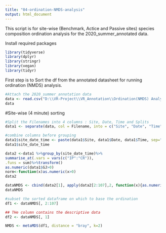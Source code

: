 ```yaml
---
title: "04-ordination-NMDS-analysis"
output: html_document
---
```


This script is for site-wise (Benchmark, Actice and Passive sites) species composition ordination analysis for the 2020_summer_annotated data.


Install required packages
```r
library(tidyverse)
library(dplyr)
library(stringr)
library(vegan)
library(tidyr)
```

First step is to Sort the df from the annotated datasheet for running ordination (NMDS) analysis.

```r
#Attach the 2020_summer_annotation data 
data <- read.csv("D:\\VR-Project\\VR_Annotation\\Ordination(NMDS) Analysis\\2020-summer-annotation-working document.csv")
data
```


#Site-wise (4 minute) sorting 
```r
#Split the Filenames into 4 columns : Site, Date, Time and Splits   
data1 <- separate(data, col = Filename, into = c("Site", "Date", "Time", "Splits"), sep = "_")

#combine columns before grouping
data1$site_date_time <- paste(data1$Site, data1$Date, data1$Time, sep="_")
data1$site_date_time

```

```r
data2 <-data1 %>%group_by(site_date_time)%>%
summarise_at(.vars = vars(c("IP":"CR")),
.funs = sum)%>%transform() 
as.numeric(data1$GJ>0)
norm<-function(x)as.numeric(x>0)
data2

```

```r
dataNMDS <- cbind(data2[1], apply(data2[2:107],2, function(x){as.numeric(x>0)}))
dataNMDS

```


```r
#subset the sorted dataframe on which to base the ordination
df1 <- dataNMDS[, 2:107]

## THe column contains the descriptive data
df2 <- dataNMDS[, 1]
```

```r
NMDS <- metaMDS(df1, distance = "bray", k=2)


```



```r


```


